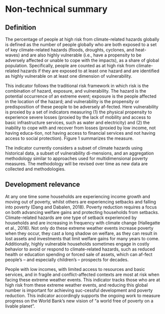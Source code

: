 # Non-technical summary

## Definition
The percentage of people at high risk from climate-related hazards globally is defined as the number of people globally who are both exposed to a set of key climate-related hazards (floods, droughts, cyclones, and heat-waves) and are also highly vulnerable (i.e., have a propensity to be adversely affected or unable to cope with the impacts), as a share of global population. Specifically, people are counted as at high risk from climate-related hazards if they are exposed to at least one hazard and are identified as highly vulnerable on at least one dimension of vulnerability.

This indicator follows the traditional risk framework in which risk is the combination of hazard, exposure, and vulnerability. The hazard is the potential occurrence of an extreme event; exposure is the people affected in the location of the hazard; and vulnerability is the propensity or predisposition of these people to be adversely af-fected.  Here vulnerability is proxied by a set of indicators measuring (1) the physical propensity to experience severe losses (proxied by the lack of mobility and access to basic infrastructure services, such as water and electricity) and (2) the inability to cope with and recover from losses (proxied by low income, not having educa-tion, not having access to financial services and not having access to social protection). Figure 1 summarizes the measure.

The indicator currently considers a subset of climate hazards using historical data, a subset of vulnerability di-mensions, and an aggregation methodology similar to approaches used for multidimensional poverty measures. The methodology will be revised over time as new data are collected and methodologies.

## Development relevance
At any one time some households are experiencing income growth and moving out of poverty, whilst others are experiencing setbacks and falling into poverty (Dang and Dabalen, 2018). Poverty reduction requires a focus on both advancing welfare gains and protecting households from setbacks. Climate-related hazards are one type of setback experienced by households and are increasing in frequency with climate change (Hallegatte et al., 2016). Not only do these extreme weather events increase poverty when they occur, they cast a long shadow on welfare, as they can result in lost assets and investments that limit welfare gains for many years to come. Additionally, highly vulnerable households sometimes engage in costly behavior to avoid or respond to climate-related hazards, such as reduced health or education spending or forced sale of assets, which can af-fect people’s – and especially children’s – prospects for decades.

People with low incomes, with limited access to resources and basic services, and in fragile and conflict-affected contexts are most at risk when facing these extreme weather events.  This indicator tracks those who are at high risk from these extreme weather events, and reducing this global number is important for achieving suc-cessful development and poverty reduction.  This indicator accordingly supports the ongoing work to measure progress on the World Bank’s new vision of “a world free of poverty on a livable planet”. 
